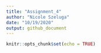 ```yaml
---
title: "Assignment_4"
author: "Nicole Szeluga"
date: "10/19/2020"
output: github_document
---
```


```r
knitr::opts_chunk$set(echo = TRUE)
```


